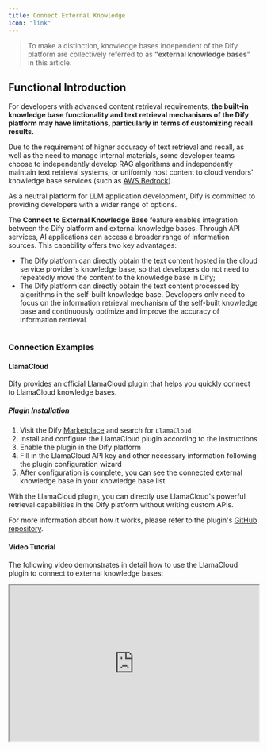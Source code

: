 ```yaml
---
title: Connect External Knowledge
icon: "link"
---
```


> To make a distinction, knowledge bases independent of the Dify platform are collectively referred to as **"external knowledge bases"** in this article.

## Functional Introduction

For developers with advanced content retrieval requirements, **the built-in knowledge base functionality and text retrieval mechanisms of the Dify platform may have limitations, particularly in terms of customizing recall results.**

Due to the requirement of higher accuracy of text retrieval and recall, as well as the need to manage internal materials, some developer teams choose to independently develop RAG algorithms and independently maintain text retrieval systems, or uniformly host content to cloud vendors' knowledge base services (such as [AWS Bedrock](https://aws.amazon.com/bedrock/)).

As a neutral platform for LLM application development, Dify is committed to providing developers with a wider range of options.

The **Connect to External Knowledge Base** feature enables integration between the Dify platform and external knowledge bases. Through API services, AI applications can access a broader range of information sources. This capability offers two key advantages:

* The Dify platform can directly obtain the text content hosted in the cloud service provider's knowledge base, so that developers do not need to repeatedly move the content to the knowledge base in Dify;
* The Dify platform can directly obtain the text content processed by algorithms in the self-built knowledge base. Developers only need to focus on the information retrieval mechanism of the self-built knowledge base and continuously optimize and improve the accuracy of information retrieval.

<Frame caption="Principle of external knowledge base connection">
  <img src="https://assets-docs.dify.ai/2025/03/f5fb91d18740c1e2d3938d4d106c4d3c.png" alt="" />
</Frame>

### Connection Examples

#### LlamaCloud

Dify provides an official LlamaCloud plugin that helps you quickly connect to LlamaCloud knowledge bases.

##### Plugin Installation

1. Visit the Dify [Marketplace](https://marketplace.dify.ai/) and search for `LlamaCloud`
2. Install and configure the LlamaCloud plugin according to the instructions
3. Enable the plugin in the Dify platform
4. Fill in the LlamaCloud API key and other necessary information following the plugin configuration wizard
5. After configuration is complete, you can see the connected external knowledge base in your knowledge base list

With the LlamaCloud plugin, you can directly use LlamaCloud's powerful retrieval capabilities in the Dify platform without writing custom APIs.

For more information about how it works, please refer to the plugin's [GitHub repository](https://github.com/langgenius/dify-official-plugins/tree/main/extensions/llamacloud).

#### Video Tutorial

The following video demonstrates in detail how to use the LlamaCloud plugin to connect to external knowledge bases:

<iframe
  src="https://www.youtube.com/embed/FaOzKZRS-2E"
  width="100%"
  height="315"
  allow="accelerometer; autoplay; clipboard-write; encrypted-media; gyroscope; picture-in-picture"
  allowFullScreen
/>

## FAQ

**How to Fix the Errors Occurring When Connecting to External Knowledge API?**

Solutions corresponding to each error code in the return information:

| Error Code | Result                              | Solutions                                                   |
| ---------- | ----------------------------------- | ----------------------------------------------------------- |
| 1001       | Invalid Authorization header format | Please check the Authorization header format of the request |
| 1002       | Authorization failed                | Please check whether the API Key you entered is correct.    |
| 2001       | The knowledge is not exist          | Please check the external repository                        |

